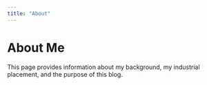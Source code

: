 ```yaml
---
title: "About"
---
```


# About Me

This page provides information about my background, my industrial placement, and the purpose of this blog.